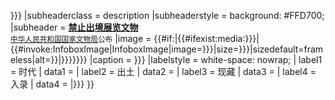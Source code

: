 {{Infobox
|bodystyle =
|bodyclass = vcard
|aboveclass = fn
|above = {{{名称|{{{name|{{PAGENAME}}}}}}}}
|subheaderclass = description
|subheaderstyle = background: #FFD700;
|subheader = '''[[禁止出境展览文物]]'''<br><small>[[中华人民共和国]][[国家文物局]]公布</small>
|image = {{#if:{{{图片|}}}|{{#ifexist:media:{{{图片|{{{photo|}}}}}}|{{#invoke:InfoboxImage|InfoboxImage|image={{{图片{{{photo|}}}}}}|size={{{图片大小|{{{px|}}}}}}|sizedefault=frameless|alt={{{alt|}}}}}|{{{图片|{{{photo|}}}}}}}}}}
|caption = {{{caption|{{{说明|}}}}}}
|labelstyle = white-space: nowrap;
| label1 = 时代
| data1 = {{{时代|}}}
| label2 = 出土
| data2 = {{{出土|}}}
| label3 = 现藏
| data3 = {{{现藏|}}}
| label4 = 入录
| data4 = {{{入录|{{{登录|}}}|}}}
}}<includeonly>[[Category:禁止出境展览文物|{{PAGENAME}}]]</includeonly><noinclude>
{{Documentation}}
</noinclude>